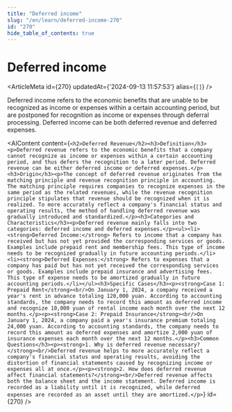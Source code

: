 ```yaml
---
title: "Deferred income"
slug: "/en/learn/deferred-income-270"
id: "270"
hide_table_of_contents: true
---
```



# Deferred income

<ArticleMeta id={270} updatedAt={'2024-09-13 11:57:53'} alias={`[]`} />
<div className='border-solid border-b border-t-0 my-4 border-[var(--ifm-color-gray-300)]' />

Deferred income refers to the economic benefits that are unable to be recognized as income or expenses within a certain accounting period, but are postponed for recognition as income or expenses through deferral processing. Deferred income can be both deferred revenue and deferred expenses.

<AIContent content={`<h2>Deferred Revenue</h2><h3>Definition</h3><p>Deferred revenue refers to the economic benefits that a company cannot recognize as income or expenses within a certain accounting period, and thus defers the recognition to a later period. Deferred revenue can be either deferred income or deferred expenses.</p><h3>Origin</h3><p>The concept of deferred revenue originates from the matching principle and revenue recognition principle in accounting. The matching principle requires companies to recognize expenses in the same period as the related revenues, while the revenue recognition principle stipulates that revenue should be recognized when it is realized. To more accurately reflect a company's financial status and operating results, the method of handling deferred revenue was gradually introduced and standardized.</p><h3>Categories and Characteristics</h3><p>Deferred revenue mainly falls into two categories: deferred income and deferred expenses.</p><ul><li><strong>Deferred Income:</strong> Refers to income that a company has received but has not yet provided the corresponding services or goods. Examples include prepaid rent and membership fees. This type of income needs to be recognized gradually in future accounting periods.</li><li><strong>Deferred Expenses:</strong> Refers to expenses that a company has paid but has not yet received the corresponding services or goods. Examples include prepaid insurance and advertising fees. This type of expense needs to be amortized gradually in future accounting periods.</li></ul><h3>Specific Cases</h3><p><strong>Case 1: Prepaid Rent</strong><br/>On January 1, 2024, a company received a year's rent in advance totaling 120,000 yuan. According to accounting standards, the company needs to record this amount as deferred income and recognize 10,000 yuan of rental income each month over the next 12 months.</p><p><strong>Case 2: Prepaid Insurance</strong><br/>On January 1, 2024, a company paid a year's insurance premium totaling 24,000 yuan. According to accounting standards, the company needs to record this amount as deferred expenses and amortize 2,000 yuan of insurance expenses each month over the next 12 months.</p><h3>Common Questions</h3><p><strong>1. Why is deferred revenue necessary?</strong><br/>Deferred revenue helps to more accurately reflect a company's financial status and operating results, avoiding the distortion of financial statements caused by recognizing income or expenses all at once.</p><p><strong>2. How does deferred revenue affect financial statements?</strong><br/>Deferred revenue affects both the balance sheet and the income statement. Deferred income is recorded as a liability until it is recognized, while deferred expenses are recorded as an asset until they are amortized.</p>`} id={270} />
